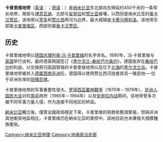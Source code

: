 '''卡普里维地带'''（[[英语|英语]]：'''{{lang|en|Caprivi Strip}}'''；[[德语|德语]]：'''{{lang|de|Caprivizipfel}}'''）是[[纳米比亚|纳米比亚]]东北部向东伸延约450千米的一条窄长地带，南部与[[博茨瓦纳|博茨瓦纳]]、北部与[[安哥拉|安哥拉]]和[[赞比亚|赞比亚]]接壤，以西则是纳米比亚的[[奥卡汉贾区|奥卡汉贾区]]。该地带以[[宽多河|宽多]]和[[赞比西河|赞比西]]两河为边界，最大城镇是[[卡蒂马穆利洛|卡蒂马穆利洛]]。该地带东部属[[卡普里维区|卡普里维区]]，西部则属[[奥卡汉贾区|奥卡汉贾区]]。

==历史==
卡普里维地带以[[德国总理|德国总理]][[列奥·冯·卡普里维|列奥·冯·卡普里维]]的名字命名。1890年，冯·卡普里维与[[英国|英国]]举行谈判，最终德英两国签订《[[黑尔戈兰-桑给巴尔条约|黑尔戈兰-桑给巴尔条约]]》，德国放弃在[[桑给巴尔|桑给巴尔]]的利益，以交换原归英国管辖的卡普里维地带以及位于[[北海_(大西洋)|北海]]的[[黑尔戈兰岛|黑尔戈兰岛]]。卡普里维地带被并入[[德属西南非洲|德属西南非洲]]后，德国得以使用赞比西河连接其另一殖民地──位于非洲东岸的[[坦噶尼喀|坦噶尼喀]]。

卡普里维地带的军事重要性很大。[[罗得西亚叢林戰爭|罗得西亚叢林戰爭]]（1970年－1979年）、[[非洲人国民大会|非洲人国民大会]]对抗[[南非|南非]]政府（1965年－1994年）以及[[安哥拉内战|安哥拉内战]]期间，该地带曾多次被不同军事力量入侵，作为连接不同地区的桥梁。

[[納米比亞|納米比亞]]獨立後，僅管全國政局穩定下來，卡普里维的局勢依舊很緊張，但與非洲其他衝突地區相比，卡普里维仍在納米比亞的掌控中，該地目前也未爆發大規模種族衝突。

{{coord|display=title}}
[[Category:纳米比亚地理|Category:纳米比亚地理]]
[[Category:地缘政治走廊|Category:地缘政治走廊]]